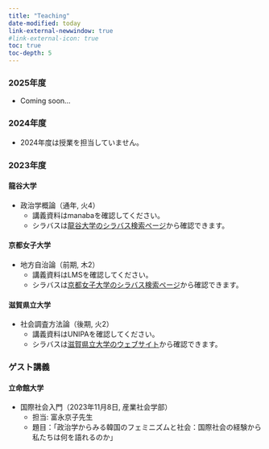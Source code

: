 ```yaml
---
title: "Teaching"
date-modified: today
link-external-newwindow: true
#link-external-icon: true
toc: true
toc-depth: 5
---
```


### 2025年度

- Coming soon...

### 2024年度

- 2024年度は授業を担当していません。

### 2023年度

#### 龍谷大学

-   政治学概論（通年, 火4）
    -   講義資料はmanabaを確認してください。
    -   シラバスは[龍谷大学のシラバス検索ページ](https://syllabus.ws.ryukoku.ac.jp/acrsw/CSylNoSSO/CNoSSO.do)から確認できます。

#### 京都女子大学

-   地方自治論（前期, 木2）
    -   講義資料はLMSを確認してください。
    -   シラバスは[京都女子大学のシラバス検索ページ](https://portal.kyoto-wu.ac.jp/portal/index/search)から確認できます。

#### 滋賀県立大学

-   社会調査方法論（後期, 火2）
    -   講義資料はUNIPAを確認してください。
    -   シラバスは[滋賀県立大学のウェブサイト](https://www.usp.ac.jp/gakubu/edu/syllabus/)から確認できます。

### ゲスト講義

#### 立命館大学

- 国際社会入門（2023年11月8日, 産業社会学部）
    - 担当: 富永京子先生
    - 題目：「政治学からみる韓国のフェミニズムと社会：国際社会の経験から私たちは何を語れるのか」


